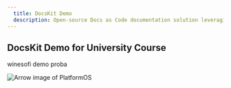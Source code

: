 ```yaml
---
  title: DocsKit Demo
  description: Open-source Docs as Code documentation solution leveraging platformOS, a git workflow, and a static site generator
---
```


<Hero />

## DocsKit Demo for University Course

winesofi demo 
proba

![Arrow image of PlatformOS](./arrows.png)
